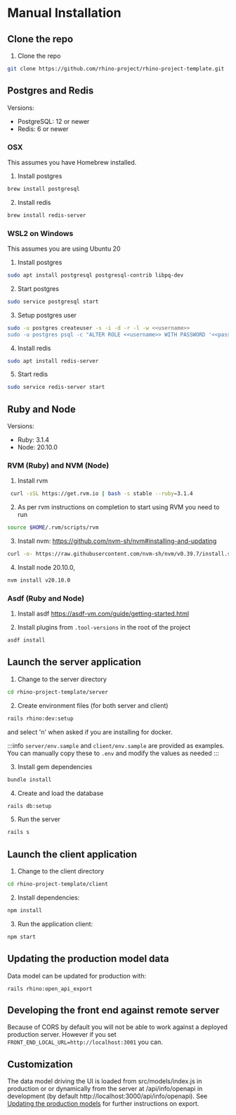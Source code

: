 # Manual Installation

## Clone the repo

1. Clone the repo

```bash
git clone https://github.com/rhino-project/rhino-project-template.git
```

## Postgres and Redis

Versions:

- PostgreSQL: 12 or newer
- Redis: 6 or newer

### OSX

This assumes you have Homebrew installed.

1. Install postgres

```bash
brew install postgresql
```

2. Install redis

```bash
brew install redis-server
```

### WSL2 on Windows

This assumes you are using Ubuntu 20

1. Install postgres

```bash
sudo apt install postgresql postgresql-contrib libpq-dev
```

2. Start postgres

```bash
sudo service postgresql start
```

3. Setup postgres user

```bash
sudo -u postgres createuser -s -i -d -r -l -w <<username>>
sudo -u postgres psql -c "ALTER ROLE <<username>> WITH PASSWORD '<<password>>';"
```

4. Install redis

```bash
sudo apt install redis-server
```

5. Start redis

```bash
sudo service redis-server start
```

## Ruby and Node

Versions:

- Ruby: 3.1.4
- Node: 20.10.0

### RVM (Ruby) and NVM (Node)

1. Install rvm

```bash
 curl -sSL https://get.rvm.io | bash -s stable --ruby=3.1.4
```

2. As per rvm instructions on completion to start using RVM you need to run

```bash
source $HOME/.rvm/scripts/rvm
```

3. Install nvm: https://github.com/nvm-sh/nvm#installing-and-updating

```bash
curl -o- https://raw.githubusercontent.com/nvm-sh/nvm/v0.39.7/install.sh | bash
```

4. Install node 20.10.0,

```bash
nvm install v20.10.0
```

### Asdf (Ruby and Node)

1. Install asdf https://asdf-vm.com/guide/getting-started.html

2. Install plugins from `.tool-versions` in the root of the project

```bash
asdf install
```

## Launch the server application

1. Change to the server directory

```bash
cd rhino-project-template/server
```

2. Create environment files (for both server and client)

```bash
rails rhino:dev:setup
```

and select 'n' when asked if you are installing for docker.

:::info
`server/env.sample` and `client/env.sample` are provided as examples. You can manually copy these to `.env` and modify the values as needed
:::

3. Install gem dependencies

```bash
bundle install
```

4. Create and load the database

```bash
rails db:setup
```

5. Run the server

```bash
rails s
```

## Launch the client application

1. Change to the client directory

```bash
cd rhino-project-template/client
```

2. Install dependencies:

```bash
npm install
```

3. Run the application client:

```bash
npm start
```

## Updating the production model data

Data model can be updated for production with:

```
rails rhino:open_api_export
```

## Developing the front end against remote server

Because of CORS by default you will not be able to work against a deployed production server. However if you set `FRONT_END_LOCAL_URL=http://localhost:3001` you can.

## Customization

The data model driving the UI is loaded from src/models/index.js in production or or dynamically from the server at /api/info/openapi in development (by default http://localhost:3000/api/info/openapi). See [Updating the production models](#updating-the-production-model-data) for
further instructions on export.
